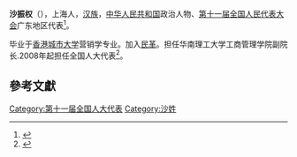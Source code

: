 '''沙振权'''（{{bd|1955年||}}），上海人，[[汉族|汉族]]，[[中华人民共和国|中华人民共和国]]政治人物、[[第十一届全国人民代表大会|第十一届全国人民代表大会]]广东地区代表<ref>{{cite web|author=新华网|title=第十一届全国人大代表|url=http://news.xinhuanet.com/ziliao/2008-03/03/content_7708230.htm?node=36628|publisher=新华网|accessdate=2014-01-07|archive-date=2014-01-10|archive-url=https://web.archive.org/web/20140110211415/http://news.xinhuanet.com/ziliao/2008-03/03/content_7708230.htm?node=36628|dead-url=no}}</ref>。

毕业于[[香港城市大学|香港城市大学]]营销学专业。加入[[民革|民革]]。担任华南理工大学工商管理学院副院长.2008年起担任全国人大代表<ref>{{cite news|title=全国人大代表信息-沙振权|url= http://210.82.31.1:8084/delegate/viewDelegate.action?dbid=111855|accessdate=2013-04-05|newspaper=全国人大网|archive-url=https://web.archive.org/web/20140522075312/http://www.npc.gov.cn/delegate/viewDelegate.action?dbid=111855|archive-date=2014-05-22|dead-url=yes}}</ref>。

==參考文獻==
{{reflist}}
[[Category:第十一届全国人大代表|Category:第十一届全国人大代表]]
[[Category:沙姓|Category:沙姓]]